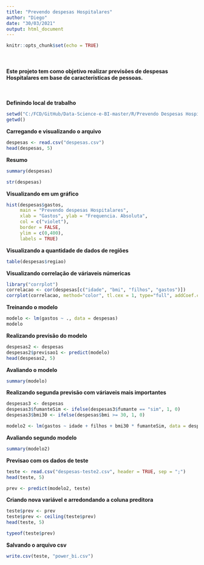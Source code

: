 ---
title: "Prevendo despesas Hospitalares"
author: "Diego"
date: "30/03/2021"
output: html_document
---

```{r setup, include=FALSE}
knitr::opts_chunk$set(echo = TRUE)
```

<br/>

#### Este projeto tem como objetivo realizar previsões de despesas Hospitalares em base de características de pessoas.

<br/>

**Definindo local de trabalho**
```{r}
setwd("C:/FCD/GitHub/Data-Science-e-BI-master/R/Prevendo Despesas Hospitalares")
getwd()
```

**Carregando e visualizando o arquivo**
```{r}
despesas <- read.csv("despesas.csv")
head(despesas, 5)
```

**Resumo**
```{r}
summary(despesas)
```

```{r}
str(despesas)
```


**Visualizando em um gráfico**
```{r}
hist(despesas$gastos,  
     main = "Prevendo despesas Hospitalares", 
     xlab = "Gastos", ylab = "Frequencia. Absoluta", 
     col = c("violet"), 
     border = FALSE, 
     ylim = c(0,400),
     labels = TRUE)
```

**Visualizando a quantidade de dados de regiões**
```{r}
table(despesas$regiao)
```

**Visualizando correlação de váriaveis númericas**
```{r}
library("corrplot")
correlacao <- cor(despesas[c("idade", "bmi", "filhos", "gastos")])
corrplot(correlacao, method="color", tl.cex = 1, type="full", addCoef.col = "black")
```

**Treinando o modelo**
```{r}
modelo <- lm(gastos ~ ., data = despesas)
modelo
```

**Realizando previsão do modelo**
```{r}
despesas2 <- despesas
despesas2$previsao1 <- predict(modelo)
head(despesas2, 5)
```

**Avaliando o modelo**
```{r}
summary(modelo)
```

**Realizando segunda previsão com váriaveis mais importantes**
```{r}
despesas3 <- despesas
despesas3$fumanteSim <- ifelse(despesas3$fumante == "sim", 1, 0)
despesas3$bmi30 <- ifelse(despesas$bmi >= 30, 1, 0)

modelo2 <- lm(gastos ~ idade + filhos + bmi30 * fumanteSim, data = despesas3)
```

**Avaliando segundo modelo**
```{r}
summary(modelo2)
```

**Previsao com os dados de teste**
```{r}
teste <- read.csv("despesas-teste2.csv", header = TRUE, sep = ";")
head(teste, 5)

prev <- predict(modelo2, teste)
```

**Criando nova variável e arredondando a coluna preditora **
```{r}
teste$prev <- prev
teste$prev <- ceiling(teste$prev)
head(teste, 5)
```

```{r}
typeof(teste$prev)
```


**Salvando o arquivo csv**
```{r}
write.csv(teste, "power_bi.csv")
```
